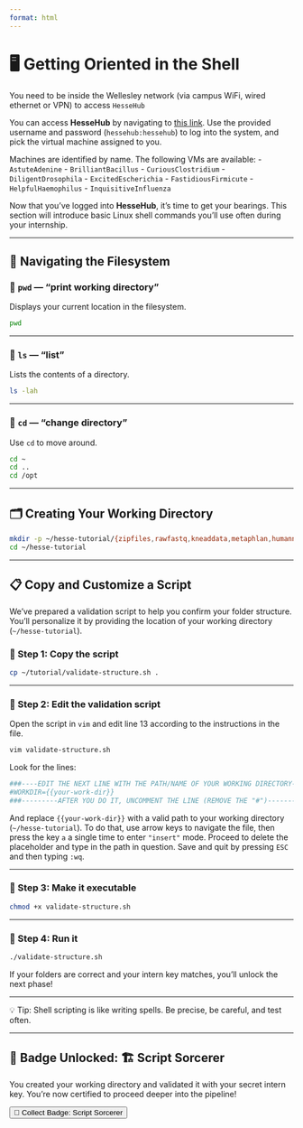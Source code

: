 ```yaml
---
format: html
---
```


# 🖥️ Getting Oriented in the Shell

::: callout-warning
You need to be inside the Wellesley network (via campus WiFi, wired ethernet or VPN) to access `HesseHub`
:::

You can access **HesseHub** by navigating to [this link](http://10.131.0.41:8080/guacamole). Use the provided username and password (`hessehub:hessehub`) to log into the system, and pick the virtual machine assigned to you.

::: callout-tip
Machines are identified by name. The following VMs are available:
- `AstuteAdenine`
- `BrilliantBacillus`
- `CuriousClostridium`
- `DiligentDrosophila`
- `ExcitedEscherichia`
- `FastidiousFirmicute`
- `HelpfulHaemophilus`
- `InquisitiveInfluenza`
:::

Now that you've logged into **HesseHub**, it's time to get your bearings. This section will introduce basic Linux shell commands you’ll use often during your internship.

---

## 🧭 Navigating the Filesystem

### 🔹 `pwd` — "print working directory"
Displays your current location in the filesystem.

```bash
pwd
```

---

### 🔹 `ls` — "list"
Lists the contents of a directory.

```bash
ls -lah
```

---

### 🔹 `cd` — "change directory"
Use `cd` to move around.

```bash
cd ~
cd ..
cd /opt
```

---

## 🗂️ Creating Your Working Directory

```bash
mkdir -p ~/hesse-tutorial/{zipfiles,rawfastq,kneaddata,metaphlan,humann}
cd ~/hesse-tutorial
```

---

## 📋 Copy and Customize a Script

We’ve prepared a validation script to help you confirm your folder structure. You’ll personalize it by providing the location of your working directory (`~/hesse-tutorial`).

### 🔹 Step 1: Copy the script

```bash
cp ~/tutorial/validate-structure.sh .
```

---

### 🔹 Step 2: Edit the validation script

Open the script in `vim` and edit line 13 according to the instructions in the file.

```bash
vim validate-structure.sh
```

Look for the lines:

```bash
###----EDIT THE NEXT LINE WITH THE PATH/NAME OF YOUR WORKING DIRECTORY----###
#WORKDIR={{your-work-dir}}
###---------AFTER YOU DO IT, UNCOMMENT THE LINE (REMOVE THE "#")----------###
```

And replace `{{your-work-dir}}` with a valid path to your working directory (`~/hesse-tutorial`). To do that, use arrow keys to navigate the file, then press the key `a` a single time to enter `"insert"` mode. Proceed to delete the placeholder and type in the path in question. Save and quit by pressing `ESC` and then typing `:wq`.

---

### 🔹 Step 3: Make it executable

```bash
chmod +x validate-structure.sh
```

---

### 🔹 Step 4: Run it

```bash
./validate-structure.sh
```

If your folders are correct and your intern key matches, you'll unlock the next phase!

---

::: callout-tip
💡 Tip: Shell scripting is like writing spells. Be precise, be careful, and test often.
:::

---

## 🏅 Badge Unlocked: 🏗️ Script Sorcerer

You created your working directory and validated it with your secret intern key. You're now certified to proceed deeper into the pipeline!

```{=html}
<button onclick="collectBadge('script-sorcerer')">🏅 Collect Badge: Script Sorcerer</button>

<script>
function collectBadge(badgeName) {
  const badges = JSON.parse(localStorage.getItem('badges') || '[]');
  if (!badges.includes(badgeName)) {
    badges.push(badgeName);
    localStorage.setItem('badges', JSON.stringify(badges));
    alert('Badge collected: ' + badgeName);
  } else {
    alert('You already collected this badge!');
  }
}
</script>
```

